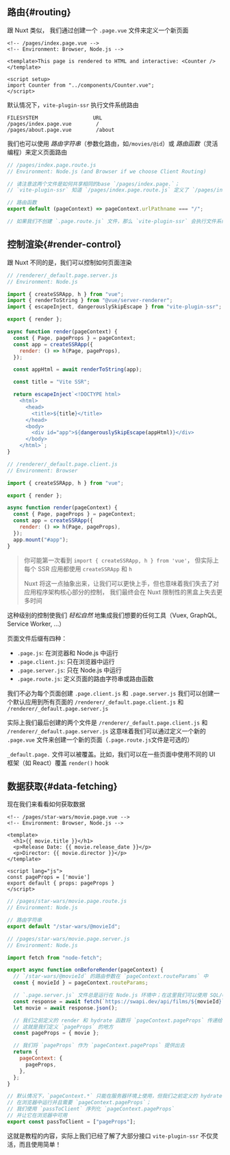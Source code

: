 
## 路由{#routing}

跟 Nuxt 类似，
我们通过创建一个 `.page.vue` 文件来定义一个新页面

```vue
<!-- /pages/index.page.vue -->
<!-- Environment: Browser, Node.js -->

<template>This page is rendered to HTML and interactive: <Counter /></template>

<script setup>
import Counter from "../components/Counter.vue";
</script>
```

默认情况下，`vite-plugin-ssr` 执行文件系统路由

```
FILESYSTEM                  URL
/pages/index.page.vue        /
/pages/about.page.vue        /about
```

我们也可以使用 _路由字符串_（参数化路由，如`/movies/@id`）或 _路由函数_（灵活编程）来定义页面路由

```js
// /pages/index.page.route.js
// Environment: Node.js (and Browser if we choose Client Routing)

// 请注意这两个文件是如何共享相同的base `/pages/index.page.`；
// `vite-plugin-ssr` 知道 `/pages/index.page.route.js` 定义了 `/pages/index.page.vue` 的路由

// 路由函数
export default (pageContext) => pageContext.urlPathname === "/";

// 如果我们不创建 `.page.route.js` 文件，那么 `vite-plugin-ssr` 会执行文件系统路由
```

## 控制渲染{#render-control}

跟 Nuxt 不同的是，我们可以控制如何页面渲染

```js
// /renderer/_default.page.server.js
// Environment: Node.js

import { createSSRApp, h } from "vue";
import { renderToString } from "@vue/server-renderer";
import { escapeInject, dangerouslySkipEscape } from "vite-plugin-ssr";

export { render };

async function render(pageContext) {
  const { Page, pageProps } = pageContext;
  const app = createSSRApp({
    render: () => h(Page, pageProps),
  });

  const appHtml = await renderToString(app);

  const title = "Vite SSR";

  return escapeInject`<!DOCTYPE html>
    <html>
      <head>
        <title>${title}</title>
      </head>
      <body>
        <div id="app">${dangerouslySkipEscape(appHtml)}</div>
      </body>
    </html>`;
}
```

```js
// /renderer/_default.page.client.js
// Environment: Browser

import { createSSRApp, h } from "vue";

export { render };

async function render(pageContext) {
  const { Page, pageProps } = pageContext;
  const app = createSSRApp({
    render: () => h(Page, pageProps),
  });
  app.mount("#app");
}
```

> 你可能第一次看到 `import { createSSRApp, h } from 'vue'`，
> 但实际上每个 SSR 应用都使用 `createSSRApp` 和 `h`
>
> Nuxt 将这一点抽象出来，让我们可以更快上手，但也意味着我们失去了对应用程序架构核心部分的控制，
> 我们最终会在 Nuxt 限制性的黑盒上失去更多时间

这种级别的控制使我们 _轻松自然_ 地集成我们想要的任何工具（Vuex, GraphQL, Service Worker, ...）

页面文件后缀有四种：

- `.page.js`: 在浏览器和 Node.js 中运行
- `.page.client.js`: 只在浏览器中运行
- `.page.server.js`: 只在 Node.js 中运行
- `.page.route.js`: 定义页面的路由字符串或路由函数

我们不必为每个页面创建 `.page.client.js` 和 `.page.server.js`
我们可以创建一个默认应用到所有页面的 `/renderer/_default.page.client.js` 和 `/renderer/_default.page.server.js`

实际上我们最后创建的两个文件是 `/renderer/_default.page.client.js` 和 `/renderer/_default.page.server.js`
这意味着我们可以通过定义一个新的 `.page.vue` 文件来创建一个新的页面（`.page.route.js`文件是可选的）

`_default.page.` 文件可以被覆盖。比如，我们可以在一些页面中使用不同的 UI 框架（如 React）覆盖 `render()` hook

## 数据获取{#data-fetching}

现在我们来看看如何获取数据

```vue
<!-- /pages/star-wars/movie.page.vue -->
<!-- Environment: Browser, Node.js -->

<template>
  <h1>{{ movie.title }}</h1>
  <p>Release Date: {{ movie.release_date }}</p>
  <p>Director: {{ movie.director }}</p>
</template>

<script lang="js">
const pageProps = ['movie']
export default { props: pageProps }
</script>
```

```js
// /pages/star-wars/movie.page.route.js
// Environment: Node.js

// 路由字符串
export default "/star-wars/@movieId";
```

```js
// /pages/star-wars/movie.page.server.js
// Environment: Node.js

import fetch from "node-fetch";

export async function onBeforeRender(pageContext) {
  // `/star-wars/@movieId` 的路由参数在 `pageContext.routeParams` 中
  const { movieId } = pageContext.routeParams;

  // `.page.server.js` 文件总是运行在 Node.js 环境中；在这里我们可以使用 SQL/ORM 查询
  const response = await fetch(`https://swapi.dev/api/films/${movieId}`);
  let movie = await response.json();

  // 我们之前定义的 render 和 hydrate 函数将 `pageContext.pageProps` 传递给Vue根组件 `Page`
  // 这就是我们定义 `pageProps` 的地方
  const pageProps = { movie };

  // 我们将 `pageProps` 作为 `pageContext.pageProps` 提供出去
  return {
    pageContext: {
      pageProps,
    },
  };
}

// 默认情况下，`pageContext.*` 只能在服务器环境上使用，但我们之前定义的 hydrate 函数
// 在浏览器中运行并且需要 `pageContext.pageProps`；
// 我们使用 `passToClient` 序列化 `pageContext.pageProps`
// 并让它在浏览器中可用
export const passToClient = ["pageProps"];
```

这就是教程的内容，实际上我们已经了解了大部分接口
`vite-plugin-ssr` 不仅灵活，而且使用简单！

<ScaffoldCallToActionTour />
